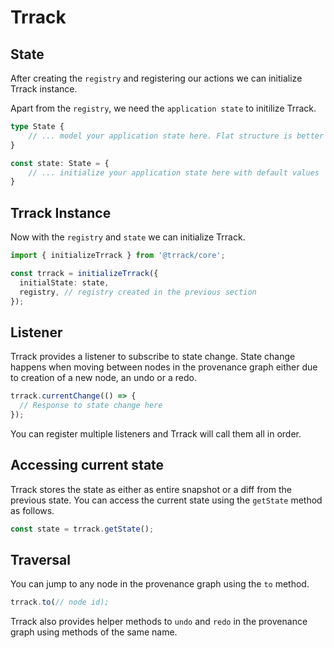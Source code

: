 # Trrack

## State

After creating the `registry` and registering our actions we can initialize Trrack instance.

Apart from the `registry`, we need the `application state` to initilize Trrack.

```typescript copy
type State {
    // ... model your application state here. Flat structure is better for modular updates as well as storing diffs.
}

const state: State = {
    // ... initialize your application state here with default values
}
```

## Trrack Instance

Now with the `registry` and `state` we can initialize Trrack.

```typescript copy
import { initializeTrrack } from '@trrack/core';

const trrack = initializeTrrack({
  initialState: state,
  registry, // registry created in the previous section
});
```

## Listener

Trrack provides a listener to subscribe to state change. State change happens when moving between nodes in the provenance graph either due to creation of a new node, an undo or a redo.

```typescript copy
trrack.currentChange(() => {
  // Response to state change here
});
```

You can register multiple listeners and Trrack will call them all in order.

## Accessing current state

Trrack stores the state as either as entire snapshot or a diff from the previous state.
You can access the current state using the `getState` method as follows.

```typescript copy
const state = trrack.getState();
```

## Traversal

You can jump to any node in the provenance graph using the `to` method.

```typescript copy
trrack.to(// node id);
```

Trrack also provides helper methods to `undo` and `redo` in the provenance graph using methods of the same name.
